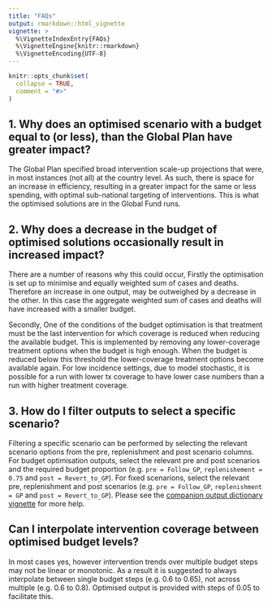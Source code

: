 ```yaml
---
title: "FAQs"
output: rmarkdown::html_vignette
vignette: >
  %\VignetteIndexEntry{FAQs}
  %\VignetteEngine{knitr::rmarkdown}
  %\VignetteEncoding{UTF-8}
---
```


```r
knitr::opts_chunk$set(
  collapse = TRUE,
  comment = "#>"
)
```

## 1. Why does an optimised scenario with a budget equal to (or less), than the Global Plan have greater impact?

The Global Plan specified broad intervention scale-up projections that were, in
most instances (not all) at the country level. As such, there is space for an
increase in efficiency, resulting in a greater impact for the same or less
spending, with optimal sub-national targeting of interventions. This is what the
optimised solutions are in the Global Fund runs.

## 2. Why does a decrease in the budget of optimised solutions occasionally result in increased impact?

There are a number of reasons why this could occur, Firstly the optimisation is
set up to minimise and equally weighted sum of cases and deaths. Therefore an
increase in one output, may be outweighed by a decrease in the other. In this 
case the aggregate weighted sum of cases and deaths will have increased with 
a smaller budget.

Secondly, One of the conditions of the budget optimisation is that treatment 
must be the last intervention for which coverage is reduced when reducing the 
available budget. This is implemented by removing any lower-coverage treatment 
options when the budget is high enough. When the budget is reduced below this 
threshold the lower-coverage treatment options become available again. For low 
incidence settings, due to model stochastic, it is possible for a run with 
lower tx coverage to have lower case numbers than a run with higher treatment 
coverage.

## 3. How do I filter outputs to select a specific scenario?

Filtering a specific scenario can be performed by selecting the relevant 
scenario options from the pre, replenishment and post scenario columns. For 
budget optimisation outputs, select the relevant pre and post scenarios and the
required budget proportion (e.g. `pre = Follow_GP`, `replenishement = 0.75` and
`post = Revert_to_GP`). For fixed scenarions, select the relevant pre,
replenishment and post scenarios (e.g. `pre = Follow_GP`, `replenishment = GP`
and `post = Revert_to_GP`). Please see the 
[companion  output dictionary vignette](Output_dictionary.html) for more help.

## Can I interpolate intervention coverage between optimised budget levels?

In most cases yes, however intervention trends over multiple budget steps may
not be linear or monotonic. As a result it is suggested to always interpolate
between single budget steps (e.g. 0.6 to 0.65), not across multiple 
(e.g. 0.6 to 0.8). Optimised output is provided with steps of 0.05 to 
facilitate this.
